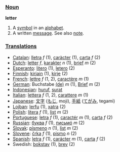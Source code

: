 ===[[Noun]]===

'''letter'''

# A [[symbol]] in an [[alphabet]].
# A written [[message]]. See also [[note]].

===[[Translations]]===
*[[Catalan]]: [[lletra]] ''f'' (1), [[caràcter]] (1), [[carta]] ''f'' (2)
*[[Dutch]]: [[letter]] ''f'', [[karakter]] ''n'' (1), [[brief]] ''m'' (2)
*[[Esperanto]]: [[litero]] (1), [[letero]] (2)
*[[Finnish]]: [[kirjain]] (1), [[kirje]] (2)
*[[French]]: [[lettre]] ''f'' (1, 2), [[caractère]] ''m'' (1)
*[[German]]: Buchstabe [[:de:Buchstabe|(de)]] ''m'' (1), [[Brief]] ''m'' (2)
*[[Indonesian]]: [[huruf]], [[surat]]
*[[Italian]]: [[lettera]] ''f'' (1, 2), [[carattere]] ''m'' (1)
*[[Japanese]]: [[文字]] ([[もじ]], moji), [[手紙]] ([[てがみ]], tegami)
*[[Lojban]]: [[lerfu]] (1), [[xatra]] (2)
*[[Polish]]: [[litera]] ''f'' (1), [[list]] ''m'' (2)
*[[Portuguese]]: [[letra]] ''f'' (1), [[caractér]] ''m'' (1), [[carta]] ''f'' (2)
*[[Russian]]: [[буква]] ''f'' (1), [[письмó]] ''m'' (2)
*[[Slovak]]: [[písmeno]] ''n'' (1), [[list]] ''m'' (2)
*[[Slovene]]: [[črka]] ''f'' (1), [[pismo]] ''n'' (2)
*[[Spanish]]: [[letra]] ''f'' (1), [[carácter]] ''m'' (1), [[carta]] ''f'' (2)
*Swedish: [[bokstav]] (1), [[brev]] (2)
